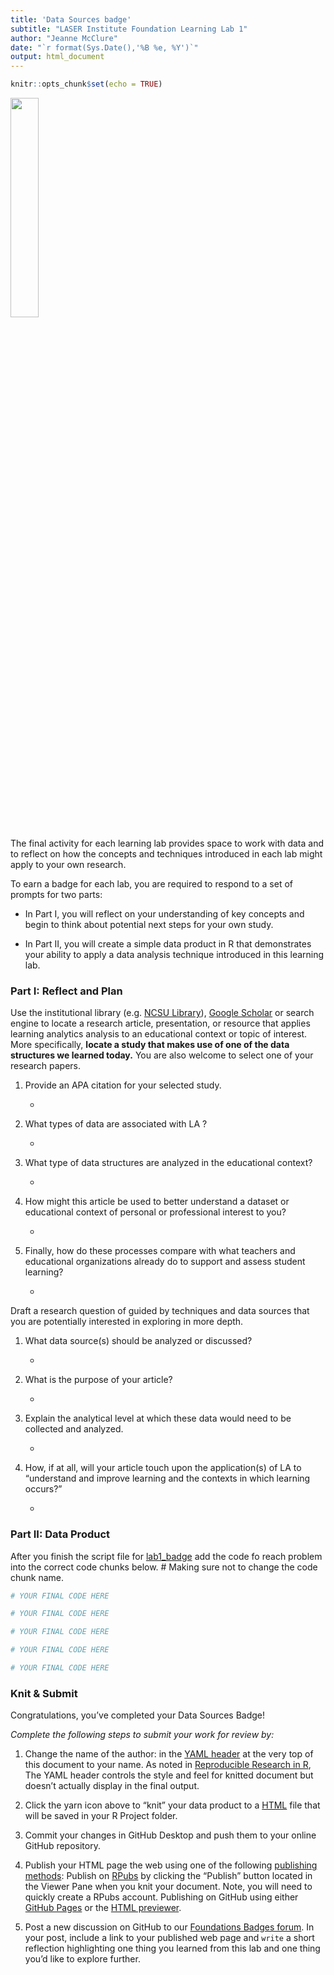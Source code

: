 ```yaml
---
title: 'Data Sources badge'
subtitle: "LASER Institute Foundation Learning Lab 1"
author: "Jeanne McClure"
date: "`r format(Sys.Date(),'%B %e, %Y')`"
output: html_document
---
```


```r
knitr::opts_chunk$set(echo = TRUE)
```

![](img/datasource_badge.png){width="30%"}

The final activity for each learning lab provides space to work with data and to reflect on how the concepts and techniques introduced in each lab might apply to your own research.

To earn a badge for each lab, you are required to respond to a set of prompts for two parts: 

-   In Part I, you will reflect on your understanding of key concepts and begin to think about potential next steps for your own study.

-   In Part II, you will create a simple data product in R that demonstrates your ability to apply a data analysis technique introduced in this learning lab.

### Part I: Reflect and Plan
Use the institutional library (e.g. [NCSU Library](https://www.lib.ncsu.edu/#articles)), [Google Scholar](https://scholar.google.com/) or search engine to locate a research article, presentation, or resource that applies learning analytics analysis to an educational context or topic of interest. More specifically, **locate a study that makes use of one of the data structures we learned today.** You are also welcome to select one of your research papers.

1.  Provide an APA citation for your selected study.

    -   

2.  What types of data are associated with LA ?

    -   


3.  What type of data structures are analyzed in the educational context?

    -   

4.  How might this article be used to better understand a dataset or educational context of personal or professional interest to you?

    -   

5.  Finally, how do these processes compare with what teachers and educational organizations already do to support and assess student learning? 

    -   

Draft a research question of guided by techniques and data sources that you are potentially interested in exploring in more depth.

1.  What data source(s) should be analyzed or discussed?

    -   

2.  What is the purpose of your article?

    -   

3.  Explain the analytical level at which these data would need to be collected and analyzed.

    -   

4.  How, if at all, will your article touch upon the application(s) of LA to “understand and improve learning and the contexts in which learning occurs?”

    -   



### Part II: Data Product

After you finish the script file for [lab1_badge](https://github.com/laser-institute/foundational-skills/tree/master/foundation_lab_1/lab1_badge) add the code fo reach problem into the correct code chunks below. # Making sure not to change the code chunk name.


```r
# YOUR FINAL CODE HERE


```


```r
# YOUR FINAL CODE HERE


```


```r
# YOUR FINAL CODE HERE


```



```r
# YOUR FINAL CODE HERE


```



```r
# YOUR FINAL CODE HERE


```

### Knit & Submit

Congratulations, you've completed your Data Sources Badge!

*Complete the following steps to submit your work for review by:*

1. Change the name of the author: in the [YAML header](https://monashdatafluency.github.io/r-rep-res/yaml-header.html) at the very top of this document to your name. As noted in [Reproducible Research in R](https://monashdatafluency.github.io/r-rep-res/index.html), The YAML header controls the style and feel for knitted document but doesn’t actually display in the final output.

2. Click the yarn icon above to “knit” your data product to a [HTML](https://bookdown.org/yihui/rmarkdown/html-document.html) file that will be saved in your R Project folder.

3. Commit your changes in GitHub Desktop and push them to your online GitHub repository.

4. Publish your HTML page the web using one of the following [publishing methods](https://rpubs.com/cathydatascience/518692):
Publish on [RPubs](https://rpubs.com/) by clicking the “Publish” button located in the Viewer Pane when you knit your document. Note, you will need to quickly create a RPubs account. Publishing on GitHub using either [GitHub Pages](https://pages.github.com/) or the [HTML previewer](http://htmlpreview.github.io/).

5. Post a new discussion on GitHub to our [Foundations Badges forum](https://github.com/orgs/laser-institute/teams/foundations/discussions/2). In your post, include a link to your published web page and `write` a short reflection highlighting one thing you learned from this lab and one thing you’d like to explore further.
